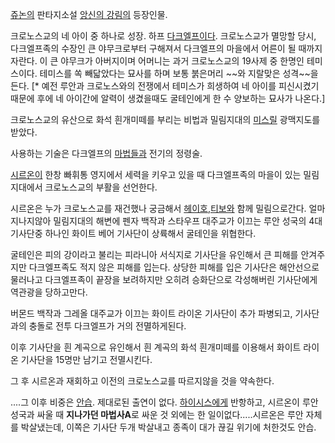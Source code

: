 [[쥬논]]의 판타지소설 [[앙신의 강림]]의 등장인물.


크로노스교의 네 아이 중 하나로 성장. 하프 [[다크엘프]]이다. 크로노스교가 멸망할 당시, 다크엘프족의 수장인 큰 야무크로부터 구해져서 다크엘프의 마을에서 어른이 될 때까지 자란다. 이 큰 야무크가 아버지이며 어머니는 과거 크로노스교의 19사제 중 한명인 테미스이다. 테미스를 쏙 빼닯았다는 묘사를 하며 보통 붉은머리 ~~와 지랄맞은 성격~~을 든다. [* 예전 루안과 크로노스와의 전쟁에서 테미스가 희생하여 네 아이를 피신시켰기 때문에 후에 네 아이간에 알력이 생겼을때도 굴테인에게 한 수 양보하는 묘사가 나온다.]

크로노스교의 유산으로 화석 흰개미떼를 부리는 비법과 밀림지대의 [[미스릴]] 광맥지도를 받았다.

사용하는 기술은 다크엘프의 [[마법]]들과 전기의 정령술.

[[시르온]]이 한창 빠휘통 영지에서 세력을 키우고 있을 때 다크엘프족의 마을이 있는 밀림지대에서 크로노스교의 부활을 선언한다.


시르온은 누가 크로노스교를 재건했나 궁금해서 [[헤이호]],[[티보]]와 함께 밀림으로간다. 얼마 지나지않아 밀림지대의 해변에 펜자 백작과 스타우프 대주교가 이끄는 루안 성국의 4대 기사단중 하나인 화이트 베어 기사단이 상륙해서 굴테인을 위협한다.

굴테인은 피의 강이라고 불리는 피라니아 서식지로 기사단을 유인해서 큰 피해를 안겨주지만 다크엘프족도 적지 않은 피해를 입는다. 상당한 피해를 입은 기사단은 해안선으로 물러나고 다크엘프족이 끝장을 보려하지만 오히려 승화단으로 각성해버린 기사단에게 역관광을 당하고만다.

버몬드 백작과 그레올 대주교가 이끄는 화이트 라이온 기사단이 추가 파병되고, 기사단과의 충돌로 전투 다크엘프가 거의 전멸하게된다.

이후 기사단을 흰 계곡으로 유인해서 흰 계곡의 화석 흰개미떼를 이용해서 화이트 라이온 기사단을 15명만 남기고 전멸시킨다.

그 후 시르온과 재회하고 이전의 크로노스교를 따르지않을 것을 약속한다.


....그 이후 비중은 [[안습]]. 제대로된 출연이 없다. [[하이시스]]에게 반항하고, 시르온이 루안 성국과 싸울 때 '''지나가던 마법사A'''로 싸운 것 외에는 한 일이없다.....시르온은 루안 자체를 박살냈는데, 이쪽은 기사단 두개 박살내고 종족이 대가 끊길 위기에 처한것도 안습.


